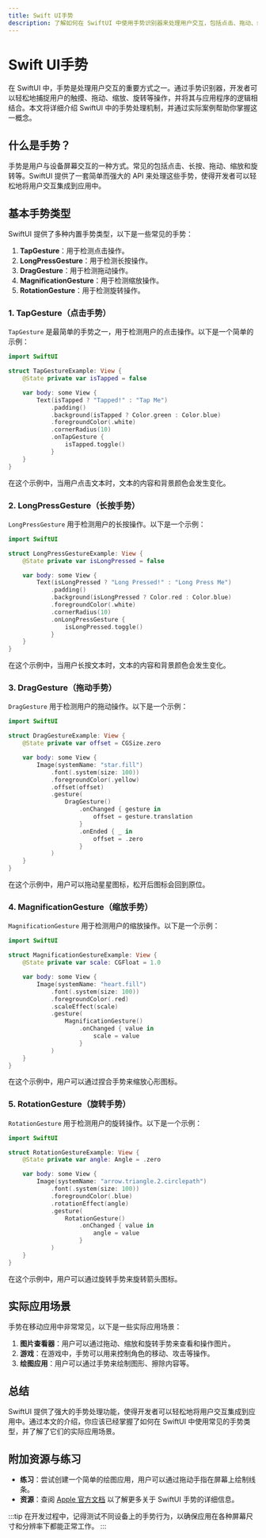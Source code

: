 ```yaml
---
title: Swift UI手势
description: 了解如何在 SwiftUI 中使用手势识别器来处理用户交互，包括点击、拖动、缩放和旋转等手势。
---
```


# Swift UI手势

在 SwiftUI 中，手势是处理用户交互的重要方式之一。通过手势识别器，开发者可以轻松地捕捉用户的触摸、拖动、缩放、旋转等操作，并将其与应用程序的逻辑相结合。本文将详细介绍 SwiftUI 中的手势处理机制，并通过实际案例帮助你掌握这一概念。

## 什么是手势？

手势是用户与设备屏幕交互的一种方式。常见的包括点击、长按、拖动、缩放和旋转等。SwiftUI 提供了一套简单而强大的 API 来处理这些手势，使得开发者可以轻松地将用户交互集成到应用中。

## 基本手势类型

SwiftUI 提供了多种内置手势类型，以下是一些常见的手势：

1. **TapGesture**：用于检测点击操作。
2. **LongPressGesture**：用于检测长按操作。
3. **DragGesture**：用于检测拖动操作。
4. **MagnificationGesture**：用于检测缩放操作。
5. **RotationGesture**：用于检测旋转操作。

### 1. TapGesture（点击手势）

`TapGesture` 是最简单的手势之一，用于检测用户的点击操作。以下是一个简单的示例：

```swift
import SwiftUI

struct TapGestureExample: View {
    @State private var isTapped = false

    var body: some View {
        Text(isTapped ? "Tapped!" : "Tap Me")
            .padding()
            .background(isTapped ? Color.green : Color.blue)
            .foregroundColor(.white)
            .cornerRadius(10)
            .onTapGesture {
                isTapped.toggle()
            }
    }
}
```

在这个示例中，当用户点击文本时，文本的内容和背景颜色会发生变化。

### 2. LongPressGesture（长按手势）

`LongPressGesture` 用于检测用户的长按操作。以下是一个示例：

```swift
import SwiftUI

struct LongPressGestureExample: View {
    @State private var isLongPressed = false

    var body: some View {
        Text(isLongPressed ? "Long Pressed!" : "Long Press Me")
            .padding()
            .background(isLongPressed ? Color.red : Color.blue)
            .foregroundColor(.white)
            .cornerRadius(10)
            .onLongPressGesture {
                isLongPressed.toggle()
            }
    }
}
```

在这个示例中，当用户长按文本时，文本的内容和背景颜色会发生变化。

### 3. DragGesture（拖动手势）

`DragGesture` 用于检测用户的拖动操作。以下是一个示例：

```swift
import SwiftUI

struct DragGestureExample: View {
    @State private var offset = CGSize.zero

    var body: some View {
        Image(systemName: "star.fill")
            .font(.system(size: 100))
            .foregroundColor(.yellow)
            .offset(offset)
            .gesture(
                DragGesture()
                    .onChanged { gesture in
                        offset = gesture.translation
                    }
                    .onEnded { _ in
                        offset = .zero
                    }
            )
    }
}
```

在这个示例中，用户可以拖动星星图标，松开后图标会回到原位。

### 4. MagnificationGesture（缩放手势）

`MagnificationGesture` 用于检测用户的缩放操作。以下是一个示例：

```swift
import SwiftUI

struct MagnificationGestureExample: View {
    @State private var scale: CGFloat = 1.0

    var body: some View {
        Image(systemName: "heart.fill")
            .font(.system(size: 100))
            .foregroundColor(.red)
            .scaleEffect(scale)
            .gesture(
                MagnificationGesture()
                    .onChanged { value in
                        scale = value
                    }
            )
    }
}
```

在这个示例中，用户可以通过捏合手势来缩放心形图标。

### 5. RotationGesture（旋转手势）

`RotationGesture` 用于检测用户的旋转操作。以下是一个示例：

```swift
import SwiftUI

struct RotationGestureExample: View {
    @State private var angle: Angle = .zero

    var body: some View {
        Image(systemName: "arrow.triangle.2.circlepath")
            .font(.system(size: 100))
            .foregroundColor(.blue)
            .rotationEffect(angle)
            .gesture(
                RotationGesture()
                    .onChanged { value in
                        angle = value
                    }
            )
    }
}
```

在这个示例中，用户可以通过旋转手势来旋转箭头图标。

## 实际应用场景

手势在移动应用中非常常见，以下是一些实际应用场景：

1. **图片查看器**：用户可以通过拖动、缩放和旋转手势来查看和操作图片。
2. **游戏**：在游戏中，手势可以用来控制角色的移动、攻击等操作。
3. **绘图应用**：用户可以通过手势来绘制图形、擦除内容等。

## 总结

SwiftUI 提供了强大的手势处理功能，使得开发者可以轻松地将用户交互集成到应用中。通过本文的介绍，你应该已经掌握了如何在 SwiftUI 中使用常见的手势类型，并了解了它们的实际应用场景。

## 附加资源与练习

- **练习**：尝试创建一个简单的绘图应用，用户可以通过拖动手指在屏幕上绘制线条。
- **资源**：查阅 [Apple 官方文档](https://developer.apple.com/documentation/swiftui/gestures) 以了解更多关于 SwiftUI 手势的详细信息。

:::tip
在开发过程中，记得测试不同设备上的手势行为，以确保应用在各种屏幕尺寸和分辨率下都能正常工作。
:::